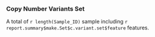 
###  Copy Number Variants Set

A total of `r length(Sample_ID)` sample including `r report.summary$make.Set$c.variant.set$feature` features.